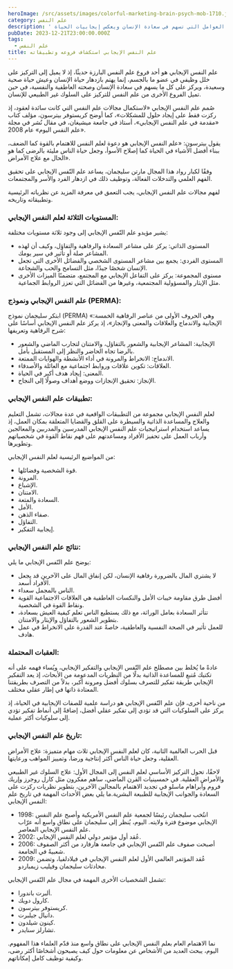 ```yaml
---
heroImage: /src/assets/images/colorful-marketing-brain-psych-mob-1710.jpg
category: علم النفس
description: ' علم النفس الإيجابي يعتبر فرعًا بارزًا في علم النفس، حيث يتناول قضايا السعادة والصحة العقلية بدلاً من التركيز على الاضطرابات. يهتم بزيادة جودة الحياة وتعزيز الرفاه النفسي والعاطفي. يركز هذا الفرع على فهم العوامل التي تسهم في سعادة الإنسان ويعكس إيجابيات الحياة.'
pubDate: 2023-12-21T23:00:00.000Z
tags:
  - علم النفس
title: علم النفس الإيجابي استكشاف فروعه وتطبيقاته
---
```


علم النفس الإيجابي هو أحد فروع علم النفس البارزة حديثًا، إذ لا يميل إلى التركيز على خلل وظيفي في عضو ما بالجسم، إنما يهتم بازدهار حياة الإنسان وعيش حياة صحية وسعيدة، ويركز على كل ما يسهم في سعادة الإنسان وصحته العاطفية والنفسية، في حين تميل الفروع الأخرى من علم النفس للتركيز على السلوك غير الطبيعي للإنسان.

صُمم علم النفس الإيجابي «لاستكمال مجالات علم النفس التي كانت سائدة لعقود، إذ ركزت فقط على إيجاد حلول للمشكلات»، كما أوضح كريستوفر بيترسون، مؤلف كتاب «مقدمة في علم النفس الإيجابي»، أستاذ في جامعة ميشيغان، في مقال نُشر في مجلة «علم النفس اليوم» عام 2008.

يقول بيترسون: «علم النفس الإيجابي هو دعوة لعلم النفس للاهتمام بالقوة كما الضعف، ببناء أفضل الأشياء في الحياة كما إصلاح الأسوأ، وجعل حياة الناس مليئة بالرضى كما هو الحال مع علاج الأمراض».

وفقًا لكبار رواد هذا المجال مارتن سليجمان، يساعد علم النّفس الإيجابي على تحقيق الفهم العلمي والتدخلات الفعالة، وتوظيف ذلك في ازدهار الفرد والأسر والمجتمعات.

لفهم مجالات علم النفس الإيجابي، يجب التعمق في معرفة المزيد عن نظرياته الرئيسية وتطبيقاته وتاريخه.

### المستويات الثلاثة لعلم النفس الإيجابي:

يشير مؤيدو علم النّفس الإيجابي إلى وجود ثلاثة مستويات مختلفة:

- المستوى الذاتي: يركز على مشاعر السعادة والرفاهية والتفاؤل، وكيف أن لهذه المشاعر صلة أو تأثير في سير يومك.
- المستوى الفردي: يجمع بين مشاعر المستوى الشخصي والفضائل الأخرى التي تجعل الإنسان شخصًا جيدًا، مثل التسامح والحب والشجاعة.
- مستوى المجموعة: يركز على التفاعل الإيجابي مع المجتمع، متضمنًا الميزات الأخرى مثل الإيثار والمسؤولية المجتمعية، وغيرها من الفضائل التي تعزز الروابط الجماعية.

### علم النفس الإيجابي ونموذج (PERMA):

ابتكر سليجمان نموذج (PERMA) «وهي الحروف الأولى من عناصر الرفاهية الخمسة: الإيجابية والاندماج والعلاقات والمعنى والإنجاز»، إذ يركز علم النفس الإيجابي أساسًا على شرح الرفاهية وتعريفها:

- الإيجابية: المشاعر الإيجابية والشعور بالتفاؤل، والامتنان لتجارب الماضي والشعور بالرضا تجاه الحاضر والنظر إلى المستقبل بأمل.
- الاندماج: الانخراط والمرونة في أداء الأنشطة والهوايات الممتعة.
- العلاقات: تكوين علاقات وروابط اجتماعية مع العائلة والأصدقاء.
- المعنى: إيجاد هدف أكبر في الحياة.
- الإنجاز: تحقيق الإنجازات ووضع أهداف وصولًا إلى النجاح.

### تطبيقات علم النفس الإيجابي:

لعلم النفس الإيجابي مجموعة من التطبيقات الواقعية في عدة مجالات، تشمل التعليم والعلاج والمساعدة الذاتية والسيطرة على القلق والقضايا المتعلقة بمكان العمل، إذ يساعد استخدام استراتيجيات علم النفس الإيجابي المدرسين والمدربين والمعالجين وأرباب العمل على تحفيز الأفراد ومساعدتهم على فهم نقاط القوة في شخصياتهم وتطويرها.

من المواضيع الرئيسية لعلم النفس الإيجابي:

- قوة الشخصية وفضائلها.
- المرونة.
- الإشباع.
- الامتنان.
- السعادة والمتعة.
- الأمل.
- صفاء الذهن.
- التفاؤل.
- إيجابية التفكير.

### نتائج علم النفس الإيجابي:

يوضح علم النّفس الإيجابي ما يلي:

- لا يشتري المال بالضرورة رفاهية الإنسان، لكن إنفاق المال على الآخرين قد يجعل الأفراد أسعد.
- الناس بالمجمل سعداء.
- أفضل طرق مقاومة خيبات الأمل والنكسات العاطفية هي العلاقات الاجتماعية القوية ونقاط القوة في الشخصية.
- تتأثر السعادة بعامل الوراثة، مع ذلك يستطيع الناس تعلم كيفية العيش بسعادة، بتطوير الشعور بالتفاؤل والإيثار والامتنان.
- للعمل تأثير في الصحة النفسية والعاطفية، خاصةً عند القدرة على الانخراط في عمل هادف.

### العقبات المحتملة:

عادةً ما يُخلط بين مصطلح علم النّفس الإيجابي والتفكير الإيجابي، ويُساء فهمه على أنه تكتيك مُتبع للمساعدة الذاتية بدلًا من النظريات المدعومة من الأبحاث، إذ يعد التفكير الإيجابي طريقة تفكير للتصرف بسلوك أفضل ومرونة أكبر، بدلاً من التصرف بطريقتنا المعتادة ذاتها في إطار عقلي مختلف.

من ناحية أخرى، فإن علم النّفس الإيجابي هو دراسة علمية للصفات الإيجابية في الحياة، إذ يركز على السلوكيات التي قد تؤدي إلى تفكير عقلي أفضل، إضافةً إلى أنماط تفكير تؤدي إلى سلوكيات أكثر عملية.

### تاريخ علم النفس الإيجابي:

قبل الحرب العالمية الثانية، كان لعلم النفس الإيجابي ثلاث مهام متميزة: علاج الأمراض العقلية، وجعل حياة الناس أكثر إنتاجية ورضا، وتمييز المواهب ورعايتها.

لاحقًا، تحول التركيز الأساسي لعلم النفس إلى المجال الأول: علاج السلوك غير الطبيعي والأمراض العقلية. في خمسينيات القرن الماضي، ساهم مفكرون مثل كارل روجرز وإريك فروم وأبراهام ماسلو في تجديد الاهتمام بالمجالين الآخرين، بتطوير نظريات ركزت على السعادة والجوانب الإيجابية للطبيعة البشرية.ما يلي بعض الأحداث المهمة في تاريخ علم النفس الإيجابي:

- 1998: انتُخب سليجمان رئيسًا لجمعية علم النفس الأمريكية وأصبح علم النفس الإيجابي موضوع فترة ولايته. اليوم، يُنظر إلى سليجمان على نطاق واسع أنه عرّاب علم النفس الإيجابي المعاصر.
- 2002: عُقد أول مؤتمر دولي لعلم النفس الإيجابي.
- 2006: أصبحت صفوف علم النّفس الإيجابي في جامعة هارفارد من أكثر الصفوف شعبيةً في الجامعة.
- 2009: عُقد المؤتمر العالمي الأول لعلم النفس الإيجابي في فيلادلفيا، وتضمن محادثات سليجمان وفيليب زيمباردو.

تشمل الشخصيات الأخرى المهمة في مجال علم النّفس الإيجابي:

- ألبرت باندورا.
- كارول دويك.
- كريستوفر بيترسون.
- دانيال جيلبرت.
- كينون شيلدون.
- تشارلز سنايدر.

نما الاهتمام العام بعلم النفس الإيجابي على نطاق واسع منذ قدّم العلماء هذا المفهوم. اليوم، يبحث العديد من الأشخاص عن معلومات حول كيف يصبحون أشخاصًا أكثر رضى، وكيفية توظيف كامل إمكاناتهم.
